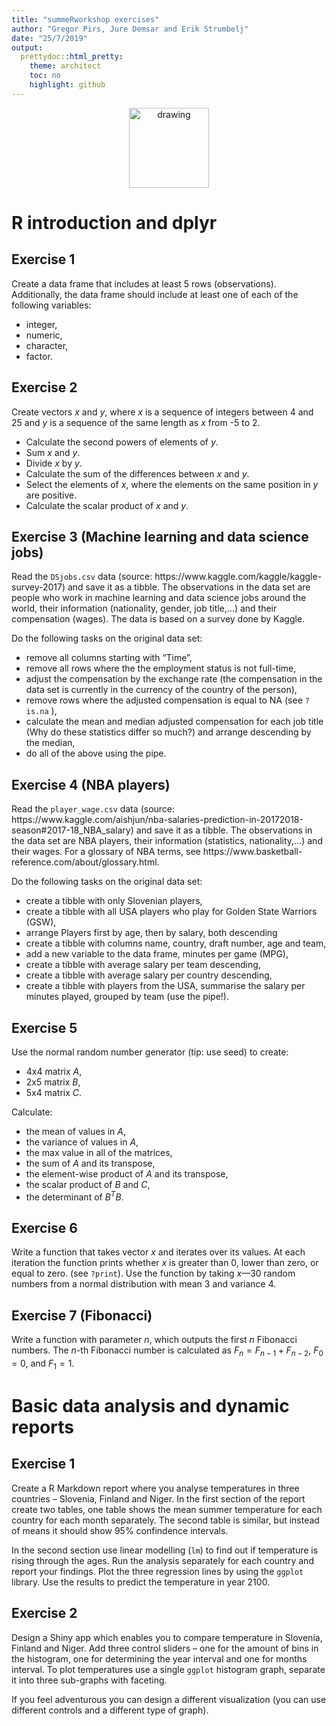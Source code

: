 ```yaml
---
title: "summeRworkshop exercises"
author: "Gregor Pirs, Jure Demsar and Erik Strumbelj"
date: "25/7/2019"
output:
  prettydoc::html_pretty:
    theme: architect
    toc: no
    highlight: github
---
```


<div style="text-align:center">
  <img src="./bstatcomp.png" alt="drawing" width="128"/>
</div>


# R introduction and dplyr

## Exercise 1
Create a data frame that includes at least 5 rows (observations). Additionally, the data frame should include at least one of each of the following variables:

* integer,
* numeric,
* character,
* factor.


## Exercise 2
Create vectors $x$ and $y$, where $x$ is a sequence of integers between 4 and 25 and $y$ is a sequence of the same length as $x$ from -5 to 2.

* Calculate the second powers of elements of $y$.
* Sum $x$ and $y$.
* Divide $x$ by $y$.
* Calculate the sum of the differences between $x$ and $y$.
* Select the elements of $x$, where the elements on the same position in $y$
  are positive.
* Calculate the scalar product of $x$ and $y$.


## Exercise 3 (Machine learning and data science jobs)
Read the `DSjobs.csv` data (source: https://www.kaggle.com/kaggle/kaggle-survey-2017) and save it as a tibble. The observations in the data set are people who work in machine learning and data science jobs around the world, their information (nationality, gender, job title,...) and their compensation (wages). The data is based on a survey done by Kaggle.

Do the following tasks on the original data set:

* remove all columns starting with "Time",
* remove all rows where the the employment status is not full-time,
* adjust the compensation by the exchange rate (the compensation in the
  data set is currently in the currency of the country of the person),
* remove rows where the adjusted compensation is equal to NA (see `?is.na` ),
* calculate the mean and median adjusted compensation for each job title
  (Why do these statistics differ so much?) and arrange descending by the
  median,
* do all of the above using the pipe.


## Exercise 4 (NBA players)
Read the `player_wage.csv` data (source: https://www.kaggle.com/aishjun/nba-salaries-prediction-in-20172018-season#2017-18_NBA_salary) and save it as a tibble. The observations in the data set are NBA players, their information (statistics, nationality,...) and their wages. For a glossary of NBA terms, see  https://www.basketball-reference.com/about/glossary.html.

Do the following tasks on the original data set:

* create a tibble with only Slovenian players,
* create a tibble with all USA players who play for Golden State Warriors (GSW),
* arrange Players first by age, then by salary, both descending
* create a tibble with columns name, country, draft number, age and team,
* add a new variable to the data frame, minutes per game (MPG),
* create a tibble with average salary per team descending,
* create a tibble with average salary per country descending,
* create a 
  tibble with players from the USA, summarise the salary per minutes
  played, grouped by team (use the pipe!).
  
  
## Exercise 5
Use the normal random number generator (tip: use seed) to create:

* 4x4 matrix $A$,
* 2x5 matrix $B$,
* 5x4 matrix $C$.

Calculate:

* the mean of values in $A$,
* the variance of values in $A$,
* the max value in all of the matrices,
* the sum of $A$ and its transpose,
* the element-wise product of $A$ and its transpose,
* the scalar product of $B$ and $C$,
* the determinant of $B^TB$.


## Exercise 6
Write a function that takes vector $x$ and iterates over its values. At each iteration the function prints whether $x$ is greater than 0,  lower than zero, or equal to zero. (see `?print`). Use the function by taking $x$---30 random numbers from a normal distribution with  mean 3 and variance 4.


## Exercise 7 (Fibonacci)
Write a function with parameter _n_, which outputs the first $n$ Fibonacci numbers. The $n$-th Fibonacci number is calculated as $F_n = F_{n-1} + F_{n-2}$, $F_0 = 0$, and $F_1 = 1$.



# Basic data analysis and dynamic reports

## Exercise 1
Create a R Markdown report where you analyse temperatures in three countries -- Slovenia, Finland and Niger. In the first section of the report create two tables, one table shows the mean summer temperature for each country for each month separately. The second table is similar, but instead of means it should show 95% confindence intervals.

In the second section use linear modelling (`lm`) to find out if temperature is rising through the ages. Run the analysis separately for each country and report your findings. Plot the three regression lines by using the `ggplot` library. Use the results to predict the temperature in year 2100.


## Exercise 2
Design a Shiny app which enables you to compare temperature in Slovenia, Finland and Niger. Add three control sliders -- one for the amount of bins in the histogram, one for determining the year interval and one for months interval. To plot temperatures use a single `ggplot` histogram graph, separate it into three sub-graphs with faceting.

If you feel adventurous you can design a different visualization (you can use different controls and a different type of graph).
